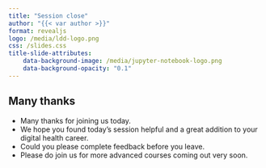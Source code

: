 ```yaml
---
title: "Session close"
author: "{{< var author >}}"
format: revealjs
logo: /media/ldd-logo.png
css: /slides.css
title-slide-attributes:
    data-background-image: /media/jupyter-notebook-logo.png
    data-background-opacity: "0.1"
---
```


## Many thanks {background-image="/media/feedback.jpg" background-opacity="0.3"}

* Many thanks for joining us today.
* We hope you found today's session helpful and a great addition to your digital health career.
* Could you please complete feedback before you leave.
* Please do join us for more advanced courses coming out very soon.
